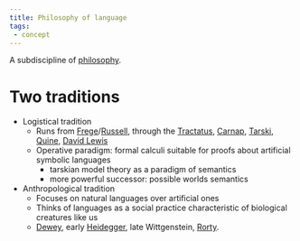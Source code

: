 ```yaml
---
title: Philosophy of language
tags:
 - concept
---
```


A subdiscipline of [philosophy](/docs/phil/Philosophy.html).

# Two traditions
- Logistical tradition
	- Runs from [Frege](/docs/phil/people/Gottlob Frege.html)/[Russell](/docs/phil/people/Bertrand Russell.html), through the [Tractatus](/docs/phil/works/Tractatus Logico-Philosophicus.html), [Carnap](/docs/phil/people/Rudolf Carnap.html), [Tarski](/docs/phil/people/Alfred Tarski.html), [Quine](/docs/phil/people/W.O. Quine.html), [David Lewis](/docs/phil/people/David Lewis.html)
	- Operative paradigm: formal calculi suitable for proofs about artificial symbolic languages
		- tarskian model theory as a paradigm of semantics
		- more powerful successor: possible worlds semantics
- Anthropological tradition
	- Focuses on natural languages over artificial ones
	- Thinks of languages as a social practice characteristic of biological creatures like us
	- [Dewey](/docs/phil/people/John Dewey.html), early [Heidegger](/docs/phil/people/Martin Heidegger.html), late Wittgenstein, [Rorty](/docs/phil/people/Richard Rorty.html).